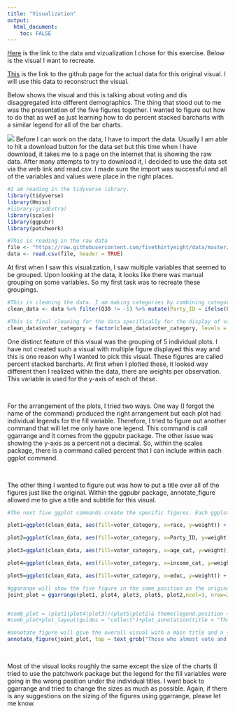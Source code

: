 ```yaml
---
title: "Visualization"
output: 
  html_document:
    toc: FALSE
---
```


[Here](https://projects.fivethirtyeight.com/non-voters-poll-2020-election/) is the link to the data and vizualization I chose for this exercise. Below is the visual I want to recreate. 

[This](https://github.com/fivethirtyeight/data/tree/master/non-voters) is the link to the github page for the actual data for this original visual. I will use this data to reconstruct the visual.

Below shows the visual and this is talking about voting and dis disaggregated into different demographics. The thing that stood out to me was the presentation of the five figures together. I wanted to figure out how to do that as well as just learning how to do percent stacked barcharts with a similar legend for all of the bar charts. 

![](C:/Users/socce/Downloads/BIOS8060/DawsonDobash-MADA-portfolio/Visual.png)
Before I can work on the data, I have to import the data. Usually I am able to hit a download button for the data set but this time when I have download, it takes me to a page on the internet that is showing the raw data. After many attempts to try to download it, I decided to use the data set via the web link and read.csv. I made sure the import was successful and all of the variables and values were place in the right places.

```r
#I am reading in the tidyverse library.
library(tidyverse)
library(Hmisc)
#library(gridExtra)
library(scales)
library(ggpubr)
library(patchwork)

#This is reading in the raw data
file <- "https://raw.githubusercontent.com/fivethirtyeight/data/master/non-voters/nonvoters_data.csv"
data <- read.csv(file, header = TRUE)
```

At first when I saw this visualization, I saw multiple variables that seemed to be grouped. Upon looking at the data, it looks like there was manual grouping on some variables. So my first task was to recreate these groupings. 

```r

#This is cleaning the data. I am making categories by combining categories and making numeric values into categorical values.I also removed any missing data. This also subsets the original raw data into variables I need for this visual. 
clean_data <- data %>% filter(Q30 != -1) %>% mutate(Party_ID = ifelse(Q30 == 5 | Q30 == 4 | Q30 ==3, "Independent/Neither", ifelse(Q30 == 2, "Democratic", "Republican")), age_cat = cut(ppage, breaks = c(26,35,50,65,Inf), include.lowest=TRUE, labels = c("26-34", "35-49", "50-64", "65+")), voter_category = ifelse(voter_category == "always", "ALMOST ALWAYS VOTE", ifelse(voter_category == "sporadic", "SOMETIMES VOTE", "RARELY OR NEVER VOTE")) ) %>%  select(age_cat, ppage, race, income_cat, educ, Party_ID, Q30, voter_category, weight) %>% filter(age_cat != "NA")

#This is final cleaning for the data specifically for the display of values within the bar plots. 
clean_data$voter_category = factor(clean_data$voter_category, levels = c("ALMOST ALWAYS VOTE","SOMETIMES VOTE", "RARELY OR NEVER VOTE"))

```

One distinct feature of this visual was the grouping of 5 individual plots. I have not created such a visual with multiple figure displayed this way and this is one reason why I wanted to pick this visual. These figures are called percent stacked barcharts. At first when I plotted these, it looked way different then I realized within the data, there are weights per observation. This variable is used for the y-axis of each of these. 

<br /> 

For the arrangement of the plots, I tried two ways. One way (I forgot the name of the command) produced the right arrangement but each plot had individual legends for the fill variable. Therefore, I tried to figure out another command that will let me only have one legend. This command is call ggarrange and it comes from the ggpubr package. The other issue was showing the y-axis as a percent not a decimal. So, within the scales package, there is a command called percent that I can include within each ggplot command. 

<br /> 

The other thing I wanted to figure out was how to put a title over all of the figures just like the original. Within the ggpubr package, annotate_figure allowed me to give a title and subtitle for this visual. 

```r
#The next five ggplot commands create the specific figures. Each ggplot are all similar just using different independent variables. I included specific orders for levels of categories, changed the look of the plot to vertical to horizontal, and making the y-axis a percentage instead of decimals.

plot1=ggplot(clean_data, aes(fill=voter_category, x=race, y=weight)) + geom_bar(position="fill", stat="identity") + coord_flip() + scale_y_continuous(labels=scales::percent) +xlab(label = "") + ylab(label = "") + ggtitle("Race") + scale_x_discrete(limits = c("White","Other/Mixed","Hispanic", "Black")) + scale_fill_manual(values = c( "orange", "mediumorchid1","darkorchid3"))

plot2=ggplot(clean_data, aes(fill=voter_category, x=Party_ID, y=weight)) + geom_bar(position="fill", stat="identity") + coord_flip()+ scale_y_continuous(labels=scales::percent)+xlab(label = "") + ylab(label = "") + ggtitle("Party ID") + scale_x_discrete(limits = c("Republican","Independent/Neither","Democratic")) + scale_fill_manual(values = c( "orange", "mediumorchid1","darkorchid3"))

plot3=ggplot(clean_data, aes(fill=voter_category, x=age_cat, y=weight)) + geom_bar(position="fill", stat="identity") + coord_flip()+ scale_y_continuous(labels=scales::percent)+xlab(label = "") + ylab(label = "") + ggtitle("Age") + scale_x_discrete(limits = c("65+","50-64","35-49", "26-34")) + scale_fill_manual(values = c( "orange", "mediumorchid1","darkorchid3"))

plot4=ggplot(clean_data, aes(fill=voter_category, x=income_cat, y=weight)) + geom_bar(position="fill", stat="identity") + coord_flip()+ scale_y_continuous(labels=scales::percent)+xlab(label = "") + ylab(label = "") + ggtitle("Income") + scale_x_discrete(limits = c("$125k or more","$75-125k","$40-75k", "Less than $40k")) + scale_fill_manual(values = c( "orange", "mediumorchid1","darkorchid3"))

plot5=ggplot(clean_data, aes(fill=voter_category, x=educ, y=weight)) + geom_bar(position="fill", stat="identity") + coord_flip()+ scale_y_continuous(labels=scales::percent)+xlab(label = "") + ylab(label = "") + ggtitle("Education") + scale_x_discrete(limits = c("College","Some college","High school or less")) + scale_fill_manual(values = c( "orange", "mediumorchid1","darkorchid3"))

#ggarange will show the five figure in the same position as the original visual. It also created a common legend for the fill variable. 
joint_plot = ggarrange(plot1, plot4, plot3, plot5, plot2,ncol=3, nrow=2, common.legend = TRUE, legend="top", widths = c(1.9,2,1.6), heights = c(4.1,4) )


#comb_plot = (plot1|plot4|plot3)/(plot5|plot2)& theme(legend.position = "top")
#comb_plot+plot_layout(guides = "collect")+plot_annotation(title = "Those who almost vote and those who sometimes vote aren't that different \n Demographic information of survey respondents, by voting history", caption = "We used a voter file combined with survey responses to classify voters. Rarely or never vote: voted in no more than one \n election. Sometimes vote: voted in at least two elections but not all. Almost always vote: voted in all for all but one election.")

#annotate_figure will give the overall visual with a main title and a subtitle below the visual. 
annotate_figure(joint_plot, top = text_grob("Those who almost vote and those who sometimes vote aren't that \n different Demographic information of survey respondents, by voting history"), bottom = text_grob("We used a voter file combined with survey responses to classify voters. Rarely or never vote: voted in no more than one election. \n Sometimes vote: voted in at least two elections but not all (or all but one). Almost always vote: voted in all for all but one election.", size=8))
```

<br /> 

Most of the visual looks roughly the same except the size of the charts (I tried to use the patchwork package but the legend for the fill variables were going in the wrong position under the individual titles. I went back to ggarrange and tried to change the sizes as much as possible. Again, if there is any suggestions on the sizing of the figures using ggarrange, please let me know. 
